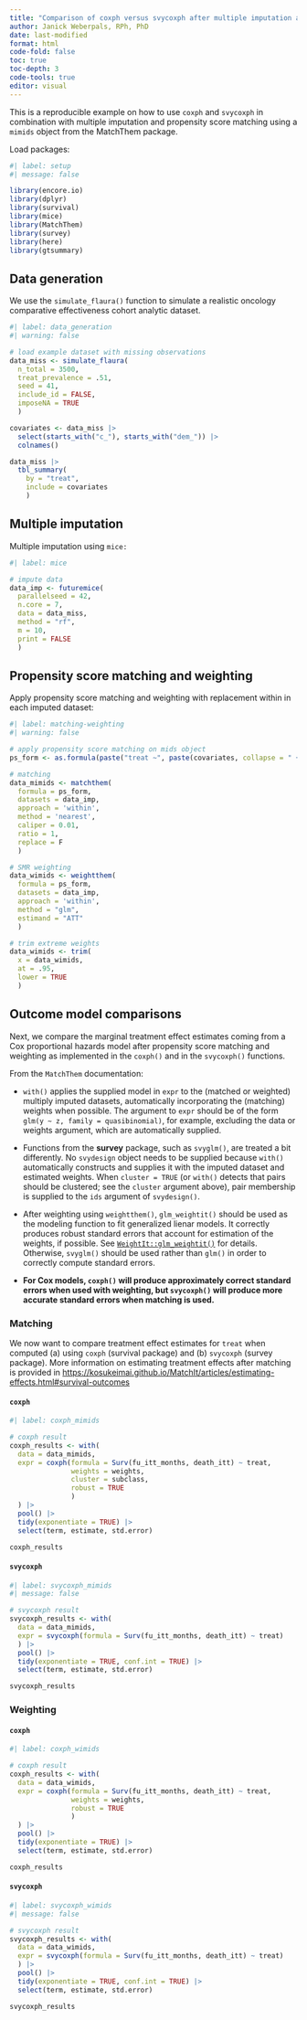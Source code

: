 ```yaml
---
title: "Comparison of coxph versus svycoxph after multiple imputation and propensity score matching"
author: Janick Weberpals, RPh, PhD
date: last-modified
format: html
code-fold: false
toc: true
toc-depth: 3
code-tools: true
editor: visual
---
```


This is a reproducible example on how to use `coxph` and `svycoxph` in combination with multiple imputation and propensity score matching using a `mimids` object from the MatchThem package.

Load packages:

```r
#| label: setup
#| message: false

library(encore.io)
library(dplyr)
library(survival)
library(mice)
library(MatchThem)
library(survey)
library(here)
library(gtsummary)
```

## Data generation

We use the `simulate_flaura()` function to simulate a realistic oncology comparative effectiveness cohort analytic dataset.

```r
#| label: data_generation
#| warning: false

# load example dataset with missing observations
data_miss <- simulate_flaura(
  n_total = 3500, 
  treat_prevalence = .51, 
  seed = 41, 
  include_id = FALSE, 
  imposeNA = TRUE
  )

covariates <- data_miss |> 
  select(starts_with("c_"), starts_with("dem_")) |> 
  colnames()

data_miss |> 
  tbl_summary(
    by = "treat", 
    include = covariates
    )
```

## Multiple imputation

Multiple imputation using `mice:`

```r
#| label: mice

# impute data
data_imp <- futuremice(
  parallelseed = 42,
  n.core = 7,
  data = data_miss,
  method = "rf",
  m = 10,
  print = FALSE
  )
```

## Propensity score matching and weighting

Apply propensity score matching and weighting with replacement within in each imputed dataset:

```r
#| label: matching-weighting
#| warning: false

# apply propensity score matching on mids object
ps_form <- as.formula(paste("treat ~", paste(covariates, collapse = " + ")))

# matching
data_mimids <- matchthem(
  formula = ps_form,
  datasets = data_imp,
  approach = 'within',
  method = 'nearest',
  caliper = 0.01,
  ratio = 1,
  replace = F
  )

# SMR weighting
data_wimids <- weightthem(
  formula = ps_form,
  datasets = data_imp,
  approach = 'within',
  method = "glm",
  estimand = "ATT"
  )

# trim extreme weights
data_wimids <- trim(
  x = data_wimids, 
  at = .95, 
  lower = TRUE
  )
```

## Outcome model comparisons

Next, we compare the marginal treatment effect estimates coming from a Cox proportional hazards model after propensity score matching and weighting as implemented in the `coxph()` and in the `svycoxph()` functions.

From the `MatchThem` documentation:

::: callout-important
-   `with()` applies the supplied model in `expr` to the (matched or weighted) multiply imputed datasets, automatically incorporating the (matching) weights when possible. The argument to `expr` should be of the form `glm(y ~ z, family = quasibinomial)`, for example, excluding the data or weights argument, which are automatically supplied.

-   Functions from the **survey** package, such as `svyglm()`, are treated a bit differently. No `svydesign` object needs to be supplied because `with()` automatically constructs and supplies it with the imputed dataset and estimated weights. When `cluster = TRUE` (or `with()` detects that pairs should be clustered; see the `cluster` argument above), pair membership is supplied to the `ids` argument of `svydesign()`.

-   After weighting using `weightthem()`, `glm_weightit()` should be used as the modeling function to fit generalized lienar models. It correctly produces robust standard errors that account for estimation of the weights, if possible. See [`WeightIt::glm_weightit()`](http://127.0.0.1:31281/help/library/WeightIt/help/glm_weightit) for details. Otherwise, `svyglm()` should be used rather than `glm()` in order to correctly compute standard errors.

-   **For Cox models, `coxph()` will produce approximately correct standard errors when used with weighting, but `svycoxph()` will produce more accurate standard errors when matching is used.**
:::

::: tabset
### Matching

We now want to compare treatment effect estimates for `treat` when computed (a) using `coxph` (survival package) and (b) `svycoxph` (survey package). More information on estimating treatment effects after matching is provided in <https://kosukeimai.github.io/MatchIt/articles/estimating-effects.html#survival-outcomes>

::: tabset
#### `coxph`

```r
#| label: coxph_mimids

# coxph result
coxph_results <- with(
  data = data_mimids,
  expr = coxph(formula = Surv(fu_itt_months, death_itt) ~ treat, 
               weights = weights, 
               cluster = subclass,
               robust = TRUE
               )
  ) |> 
  pool() |> 
  tidy(exponentiate = TRUE) |> 
  select(term, estimate, std.error)

coxph_results
```

#### `svycoxph`

```r
#| label: svycoxph_mimids
#| message: false

# svycoxph result
svycoxph_results <- with(
  data = data_mimids,
  expr = svycoxph(formula = Surv(fu_itt_months, death_itt) ~ treat)
  ) |> 
  pool() |> 
  tidy(exponentiate = TRUE, conf.int = TRUE) |> 
  select(term, estimate, std.error)

svycoxph_results
```
:::

### Weighting

::: tabset
#### `coxph`

```r
#| label: coxph_wimids

# coxph result
coxph_results <- with(
  data = data_wimids,
  expr = coxph(formula = Surv(fu_itt_months, death_itt) ~ treat,
               weights = weights, 
               robust = TRUE
               )
  ) |> 
  pool() |> 
  tidy(exponentiate = TRUE) |> 
  select(term, estimate, std.error)

coxph_results
```

#### `svycoxph`

```r
#| label: svycoxph_wimids
#| message: false

# svycoxph result
svycoxph_results <- with(
  data = data_wimids,
  expr = svycoxph(formula = Surv(fu_itt_months, death_itt) ~ treat)
  ) |> 
  pool() |> 
  tidy(exponentiate = TRUE, conf.int = TRUE) |> 
  select(term, estimate, std.error)

svycoxph_results
```
:::
:::

